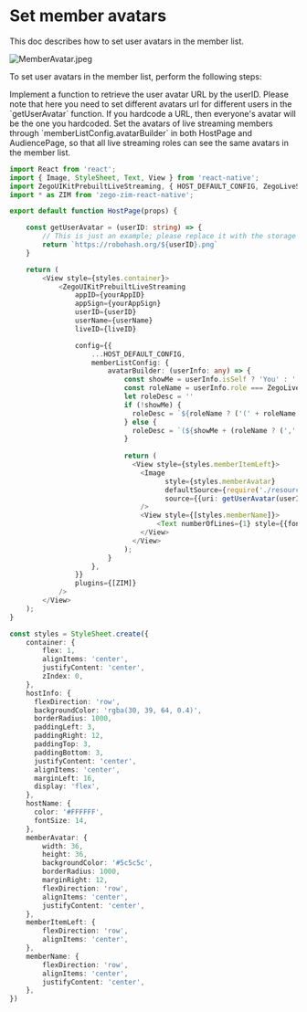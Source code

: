 # Set member avatars

This doc describes how to set user avatars in the member list.


<Frame width="30%" height="auto" caption="">
  <img src="https://media-resource.spreading.io/docuo/workspace564/27e54a759d23575969552654cb45bf89/59dc307c64.jpeg" alt="MemberAvatar.jpeg"/>
</Frame> 

To set user avatars in the member list, perform the following steps:

<Steps>
<Step title="Get the user avatar URL">
Implement a function to retrieve the user avatar URL by the userID.
<Warning title="Warning">
Please note that here you need to set different avatars url for different users in the `getUserAvatar` function. If you hardcode a URL, then everyone's avatar will be the one you hardcoded.
</Warning>
</Step>
<Step title="Set the member avatars">
Set the avatars of live streaming members through `memberListConfig.avatarBuilder` in both HostPage and AudiencePage, so that all live streaming roles can see the same avatars in the member list. 
</Step>
</Steps>

```typescript ReferenceCodeForHostPage {8-11,25-47}
import React from 'react';
import { Image, StyleSheet, Text, View } from 'react-native';
import ZegoUIKitPrebuiltLiveStreaming, { HOST_DEFAULT_CONFIG, ZegoLiveStreamingRole } from '@zegocloud/zego-uikit-prebuilt-live-streaming-rn';
import * as ZIM from 'zego-zim-react-native';

export default function HostPage(props) {

    const getUserAvatar = (userID: string) => {
        // This is just an example; please replace it with the storage address for user avatars in your app.
        return `https://robohash.org/${userID}.png`
    }

    return (
        <View style={styles.container}>
            <ZegoUIKitPrebuiltLiveStreaming
                appID={yourAppID}
                appSign={yourAppSign}
                userID={userID}
                userName={userName}
                liveID={liveID}

                config={{
                    ...HOST_DEFAULT_CONFIG,
                    memberListConfig: {
                        avatarBuilder: (userInfo: any) => {
                            const showMe = userInfo.isSelf ? 'You' : '';
                            const roleName = userInfo.role === ZegoLiveStreamingRole.host ? 'Host' : (userInfo.role === ZegoLiveStreamingRole.coHost ? 'Co-host' : '');
                            let roleDesc = ''
                            if (!showMe) {
                              roleDesc = `${roleName ? ('(' + roleName + ')') : ''}`;
                            } else {
                              roleDesc = `(${showMe + (roleName ? (',' + roleName) : '')})`;
                            } 
                        
                            return (
                              <View style={styles.memberItemLeft}>
                                <Image
                                      style={styles.memberAvatar}
                                      defaultSource={require('./resources/avatar_def.png')}
                                      source={{uri: getUserAvatar(userInfo.userID)}}
                                />
                                <View style={[styles.memberName]}>
                                    <Text numberOfLines={1} style={{fontSize: 16, color: '#FFFFFF'}}>{userInfo.userName}{roleDesc}</Text>
                                </View>
                              </View>
                            );
                        }
                    },
                }}
                plugins={[ZIM]}
            />
        </View>
    );
}

const styles = StyleSheet.create({
    container: {
        flex: 1,
        alignItems: 'center',
        justifyContent: 'center',
        zIndex: 0,
    },
    hostInfo: {
      flexDirection: 'row',
      backgroundColor: 'rgba(30, 39, 64, 0.4)',
      borderRadius: 1000,
      paddingLeft: 3,
      paddingRight: 12,
      paddingTop: 3,
      paddingBottom: 3,
      justifyContent: 'center',
      alignItems: 'center',
      marginLeft: 16,
      display: 'flex',
    },
    hostName: {
      color: '#FFFFFF',
      fontSize: 14,
    },
    memberAvatar: {
        width: 36,
        height: 36,
        backgroundColor: '#5c5c5c',
        borderRadius: 1000,
        marginRight: 12,
        flexDirection: 'row',
        alignItems: 'center',
        justifyContent: 'center',
    },
    memberItemLeft: {
        flexDirection: 'row',
        alignItems: 'center',
    },
    memberName: {
        flexDirection: 'row',
        alignItems: 'center',
        justifyContent: 'center',
    },
})
```